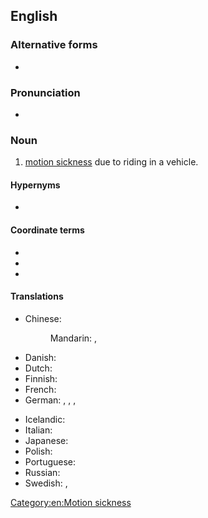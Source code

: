 {{also|car sickness}}
==English==

===Alternative forms===
* {{l|en|car sickness}}

===Pronunciation===
* {{a|UK}} {{IPA|/ˈkɑː(ɹ)ˌsɪk.nəs/|lang=en}}

===Noun===
{{en-noun|-}}

# [[motion sickness]] due to riding in a vehicle.

====Hypernyms====
* {{l|en|motion sickness}}

====Coordinate terms====
* {{l|en|airsickness}}
* {{l|en|seasickness}}
* {{l|en|trainsickness}}

====Translations====
{{trans-top|motion sickness due to riding in a vehicle}}
* Chinese:
*: Mandarin: {{t+|cmn|暈車|sc=Hani}}, {{t+|cmn|晕车|tr=yūnchē|sc=Hani}}
* Danish: {{t|da|køresyge}}
* Dutch: {{t|nl|wagenziekte|f}}
* Finnish: {{t+|fi|matkapahoinvointi}}
* French: {{t+|fr|mal de la route|m}}
* German: {{t+|de|Reisekrankheit|f}}, {{t|de|Autokrankheit|f}}, {{t|de|Übelkeit beim Autofahren|f}}, {{t|de|Übelkeit vom Autofahren|f}}
{{trans-mid}}
* Icelandic: {{t|is|bílveiki|f}}
* Italian: {{t|it|mal d'auto|m}}
* Japanese: {{t|ja|車酔い|tr=くるまよい, kurumayoi}}
* Polish: {{t+|pl|choroba lokomocyjna|f}}
* Portuguese: {{t|pt|enjoo de viagem|m}}
* Russian: {{t|ru|[[тошнота́]] от [[поездка|пое́здки]] в [[автотранспорт|автотра́нспорте]]|f}}
* Swedish: {{t|sv|åksjuka}}, {{t|sv|rörelsesjuka}}
{{trans-bottom}}

[[Category:en:Motion sickness]]